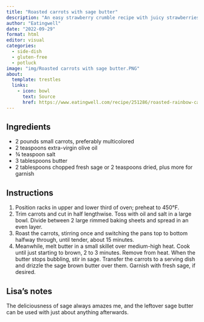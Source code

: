```yaml
---
title: "Roasted carrots with sage butter"
description: "An easy strawberry crumble recipe with juicy strawberries topped with crispy oat and nuts topping."
author: "Eatingwell"
date: "2022-09-29"
format: html
editor: visual
categories:
  - side-dish
  - gluten-free
  - potluck
image: "img/Roasted carrots with sage butter.PNG"
about:
  template: trestles
  links:
    - icon: bowl
      text: Source
      href: https://www.eatingwell.com/recipe/251286/roasted-rainbow-carrots-with-sage-brown-butter/
---
```


## Ingredients

-   2 pounds small carrots, preferably multicolored
-   2 teaspoons extra-virgin olive oil
-   ¾ teaspoon salt
-   3 tablespoons butter
-   2 tablespoons chopped fresh sage or 2 teaspoons dried, plus more for garnish

## Instructions

1.  Position racks in upper and lower third of oven; preheat to 450°F.
2.  Trim carrots and cut in half lengthwise. Toss with oil and salt in a large bowl. Divide between 2 large rimmed baking sheets and spread in an even layer.
3.  Roast the carrots, stirring once and switching the pans top to bottom halfway through, until tender, about 15 minutes.
4.  Meanwhile, melt butter in a small skillet over medium-high heat. Cook until just starting to brown, 2 to 3 minutes. Remove from heat. When the butter stops bubbling, stir in sage. Transfer the carrots to a serving dish and drizzle the sage brown butter over them. Garnish with fresh sage, if desired.

## Lisa's notes

The deliciousness of sage always amazes me, and the leftover sage butter can be used with just about anything afterwards.
